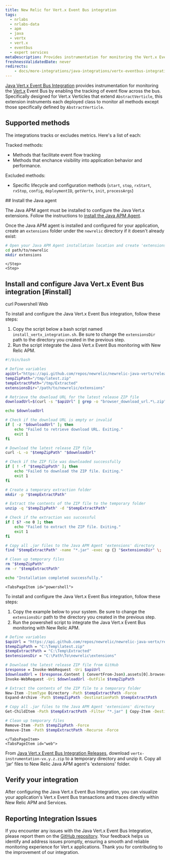 ```yaml
---
title: New Relic for Vert.x Event Bus integration
tags:
  - nrlabs
  - nrlabs-data
  - apm
  - java
  - vertx
  - vert.x
  - eventbus
  - expert services
metaDescription: Provides instrumentation for monitoring the Vert.x Event Bus.
freshnessValidatedDate: never
redirects:
    - docs/more-integrations/java-integrations/vertx-eventbus-integration
---
```


[Java Vert.x Event Bus Integration](https://github.com/newrelic/newrelic-java-vertx/tree/main) provides instrumentation for monitoring the [Vert.x](https://vertx.io/) Event Bus by enabling the tracking of event flow across the bus. Specifically designed for Vert.x Verticles that extend `AbstractVerticle`, this extension instruments each deployed class to monitor all methods except those specifically defined by `AbstractVerticle`.

##  Supported methods

The integrations tracks or excludes metrics. Here's a list of each:

Tracked methods:
* Methods that facilitate event flow tracking
* Methods that enchance visibility into application behavior and performance.

Excluded methods:

* Specific lifecycle and configuration methods (`start`, `stop`, `rxStart`, `rxStop`, `config`, `deploymentID`, `getVertx`, `init`, `processArgs`)


<Steps>
    <Step>
## Install the Java agent

The Java APM agent must be installed to configure the Java Vert.x extensions. Follow the instructions to [install the Java APM Agent](https://docs.newrelic.com/install/java/). 

Once the Java APM agent is installed and configured for your application, create an `extensions` folder under the `newrelic` directory if it doesn't already exist:

```bash
# Open your Java APM Agent installation location and create 'extensions' folder ( if it is not existing) 
cd path/to/newrelic
mkdir extensions
```
        
    </Step>
    <Step>
## Install and configure Java Vert.x Event Bus integration [#install]

<Tabs>
  <TabsBar>
    <TabsBarItem id="curl">curl</TabsBarItem>
    <TabsBarItem id="powershell">Powershell</TabsBarItem>
    <TabsBarItem id="web">Web</TabsBarItem>
  </TabsBar>

  <TabsPages>
    <TabsPageItem id="curl">
      
To install and configure the Java Vert.x Event Bus integration, follow these steps:

1. Copy the script below a bash script named `install_vertx_integration.sh`. Be sure to change the `extensionsDir` path to the directory you created in the previous step.
2. Run the script integrate the Java Vert.x Event Bus monitoring with New Relic APM.

```sh
#!/bin/bash

# Define variables
apiUrl="https://api.github.com/repos/newrelic/newrelic-java-vertx/releases/latest"
tempZipPath="/tmp/latest.zip"
tempExtractPath="/tmp/Extracted"
extensionsDir="/path/to/newrelic/extensions"

# Retrieve the download URL for the latest release ZIP file
downloadUrl=$(curl -s "$apiUrl" | grep -o "browser_download_url.*\.zip" | cut -d '"' -f 3)

echo $downloadUrl

# Check if the download URL is empty or invalid
if [ -z "$downloadUrl" ]; then
    echo "Failed to retrieve download URL. Exiting."
    exit 1
fi

# Download the latest release ZIP file
curl -L -o "$tempZipPath" "$downloadUrl"

# Check if the ZIP file was downloaded successfully
if [ ! -f "$tempZipPath" ]; then
    echo "Failed to download the ZIP file. Exiting."
    exit 1
fi

# Create a temporary extraction folder
mkdir -p "$tempExtractPath"

# Extract the contents of the ZIP file to the temporary folder
unzip -q "$tempZipPath" -d "$tempExtractPath"

# Check if the extraction was successful
if [ $? -ne 0 ]; then
    echo "Failed to extract the ZIP file. Exiting."
    exit 1
fi

# Copy all .jar files to the Java APM Agent 'extensions' directory
find "$tempExtractPath" -name "*.jar" -exec cp {} "$extensionsDir" \;

# Clean up temporary files
rm "$tempZipPath"
rm -r "$tempExtractPath"

echo "Installation completed successfully."
```

</TabsPageItem>
    
    <TabsPageItem id="powershell">
To install and configure the Java Vert.x Event Bus integration, follow these steps:

1. Copy the example below to your system. Be sure to change the `extensionsDir` path to the directory you created in the previous step.
2. Run the powershell script to integrate the Java Vert.x Event Bus monitoring with New Relic APM.

```sh
# Define variables
$apiUrl = "https://api.github.com/repos/newrelic/newrelic-java-vertx/releases/latest"
$tempZipPath = "C:\Temp\latest.zip"
$tempExtractPath = "C:\Temp\Extracted"
$extensionsDir = "C:\Path\To\newrelic\extensions"

# Download the latest release ZIP file from GitHub
$response = Invoke-WebRequest -Uri $apiUrl
$downloadUrl = ($response.Content | ConvertFrom-Json).assets[0].browser_download_url
Invoke-WebRequest -Uri $downloadUrl -OutFile $tempZipPath

# Extract the contents of the ZIP file to a temporary folder
New-Item -ItemType Directory -Path $tempExtractPath -Force
Expand-Archive -Path $tempZipPath -DestinationPath $tempExtractPath

# Copy all .jar files to the Java APM Agent 'extensions' directory
Get-ChildItem -Path $tempExtractPath -Filter "*.jar" | Copy-Item -Destination $extensionsDir

# Clean up temporary files
Remove-Item -Path $tempZipPath -Force
Remove-Item -Path $tempExtractPath -Recurse -Force

```
    </TabsPageItem>
    <TabsPageItem id="web">
From [Java Vert.x Event Bus Integration Releases](https://github.com/newrelic/newrelic-java-vertx/releases/), download `vertx-instrumentation-vx.y.z.zip` to a temporary directory and unzip it. Copy all 'jar' files to New Relic Java APM agent's 'extensions' folder.
    </TabsPageItem>
  </TabsPages>
</Tabs>        
    </Step>
    <Step>
## Verify your integration 
After configuring the Java Vert.x Event Bus Integration, you can visualize your application's Vert.x Event Bus transactions and traces directly within New Relic APM and Services.        
    </Step>
</Steps>



## Reporting Integration Issues
If you encounter any issues with the Java Vert.x Event Bus Integration, please report them on the [GitHub repository](https://github.com/newrelic/newrelic-java-vertx/issues). Your feedback helps us identify and address issues promptly, ensuring a smooth and reliable monitoring experience for Vert.x applications. Thank you for contributing to the improvement of our integration.